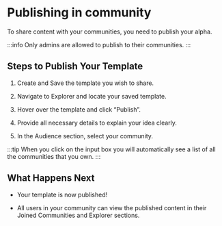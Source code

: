 # Publishing in community

To share content with your communities, you need to publish your alpha.

:::info
Only admins are allowed to publish to their communities.
:::

## Steps to Publish Your Template

1. Create and Save the template you wish to share.

2. Navigate to Explorer and locate your saved template.

3. Hover over the template and click “Publish”.

4. Provide all necessary details to explain your idea clearly.

5. In the Audience section, select your community.

:::tip
When you click on the input box you will automatically see a list of all the communities that you own.
:::

## What Happens Next

- Your template is now published!

- All users in your community can view the published content in their Joined Communities and Explorer sections.
